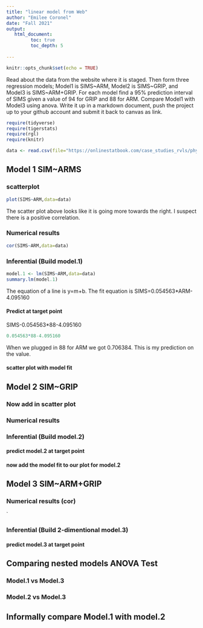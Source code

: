 ```yaml
---
title: "linear model from Web"
author: "Emilee Coronel"
date: "Fall 2021"
output:
   html_document:
         toc: true
         toc_depth: 5
        
---
```


```r
knitr::opts_chunk$set(echo = TRUE)
```

Read about the data from the website where it is staged.  Then form three regression models; Model1 is SIMS~ARM, Model2 is SIMS~GRIP, and Model3 is SIMS~ARM+GRIP. For each model find a 95% prediction interval of SIMS given a value of 94  for GRIP and 88 for ARM. Compare Model1 with Model3 using anova. Write it up in a markdown document, push the project up to your github account and submit it back to canvas as link. 

 


```r
require(tidyverse)
require(tigerstats)
require(rgl)
require(knitr)

```

```r
data <- read.csv(file="https://onlinestatbook.com/case_studies_rvls/physical_strength/data.txt",sep="",header=TRUE)  

```

## Model 1 SIM~ARMS

### scatterplot

```R
plot(SIMS~ARM,data=data)
```
The scatter plot above looks like it is going more towards the right. I suspect there is a positive correlation.



### Numerical results

```r
cor(SIMS~ARM,data=data)
```


### Inferential  (Build model.1)

```r
model.1 <- lm(SIMS~ARM,data=data)
summary.lm(model.1)
```


The equation of a line is y=m+b. 
The fit equation is SIMS=0.054563*ARM-4.095160



#### Predict at target point

SIMS-0.054563*88-4.095160

```r
0.054563*88-4.095160
```
When we plugged in 88 for ARM we got 0.706384. This is my prediction on the value.








#### scatter plot with model fit
  

## Model 2 SIM~GRIP

### Now add in scatter plot


### Numerical results 


### Inferential  (Build model.2)
  

#### predict model.2 at target point

#### now add the model fit to our plot for model.2
  


## Model 3 SIM~ARM+GRIP

### Numerical results (cor)

`
  
### Inferential  (Build 2-dimentional model.3)

#### predict model.3 at target point
  

## Comparing nested models ANOVA Test

### Model.1 vs Model.3
### Model.2 vs Model.3

## Informally compare Model.1 with model.2

